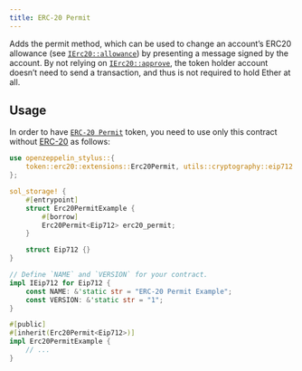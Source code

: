 ```yaml
---
title: ERC-20 Permit
---
```


Adds the permit method, which can be used to change an account’s ERC20 allowance (see [`IErc20::allowance`](https://docs.rs/openzeppelin-stylus/0.1.0/openzeppelin_stylus/token/erc20/trait.IErc20.html#tymethod.allowance)) by presenting a message signed by the account. By not relying on [`IErc20::approve`](https://docs.rs/openzeppelin-stylus/0.1.0/openzeppelin_stylus/token/erc20/trait.IErc20.html#tymethod.approve), the token holder account doesn’t need to send a transaction, and thus is not required to hold Ether at all.

## Usage

In order to have [`ERC-20 Permit`](https://docs.rs/openzeppelin-stylus/0.1.0/openzeppelin_stylus/token/erc20/extensions/permit/index.html) token, you need to use only this contract without [ERC-20](/contracts-stylus/0.1.0/erc20) as follows:

```rust
use openzeppelin_stylus::{
    token::erc20::extensions::Erc20Permit, utils::cryptography::eip712::IEip712,
};

sol_storage! {
    #[entrypoint]
    struct Erc20PermitExample {
        #[borrow]
        Erc20Permit<Eip712> erc20_permit;
    }

    struct Eip712 {}
}

// Define `NAME` and `VERSION` for your contract.
impl IEip712 for Eip712 {
    const NAME: &'static str = "ERC-20 Permit Example";
    const VERSION: &'static str = "1";
}

#[public]
#[inherit(Erc20Permit<Eip712>)]
impl Erc20PermitExample {
    // ...
}
```

